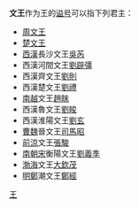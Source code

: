 '''文王'''作为王的[[谥号|谥号]]可以指下列君主：
*[[周文王|周文王]]
*[[楚文王|楚文王]]
*[[西漢|西漢]]長沙文王[[吳芮|吳芮]]
*西漢河間文王[[劉辟彊_(河間王)|劉辟彊]]
*西漢齊文王[[劉則|劉則]]
*西漢楚文王[[劉禮|劉禮]]
*[[南越国|南越]]文王[[趙眜|趙眜]]
*西漢魯文王[[劉睃|劉睃]]
*西漢淮陽文王[[劉玄_(淮陽王)|劉玄]]
*[[曹魏|曹魏]]晉文王[[司馬昭|司馬昭]]
*[[前涼|前涼]]文王[[張駿|張駿]]
*[[南朝宋|南朝宋]]衡陽文王[[劉義季|劉義季]]
*[[渤海国|渤海]]文王[[大欽茂|大欽茂]]
*[[明鄭|明鄭]]潮文王[[鄭經|鄭經]]

{{disambig|cat=二字稱謂消歧義}}

[[Category:諡文|王]]